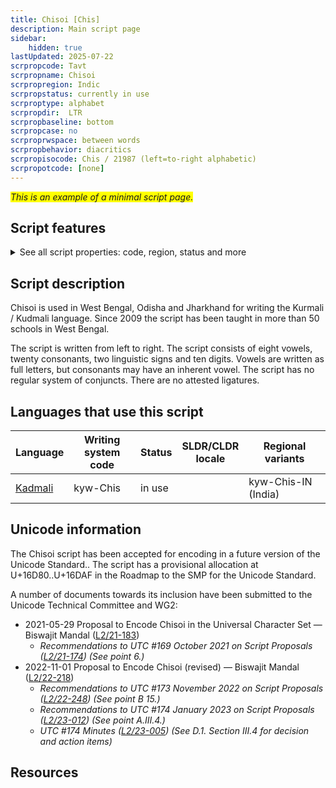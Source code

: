 ```yaml
---
title: Chisoi [Chis]
description: Main script page
sidebar:
    hidden: true
lastUpdated: 2025-07-22
scrpropcode: Tavt
scrpropname: Chisoi
scrpropregion: Indic
scrpropstatus: currently in use
scrproptype: alphabet
scrpropdir:  LTR
scrpropbaseline: bottom
scrpropcase: no
scrproprwspace: between words
scrpropbehavior: diacritics
scrpropisocode: Chis / 21987 (left=to-right alphabetic)
scrpropotcode: [none]
---
```



<span style="background-color:yellow">_This is an example of a minimal script page._</span>

## Script features

<details>
<summary> See all script properties: code, region, status and more</summary>
<ScriptInfo />
</details>

## Script description

Chisoi is used in West Bengal, Odisha and Jharkhand for writing the Kurmali / Kudmali language. Since 2009 the script has been taught in more than 50 schools in West Bengal.

The script is written from left to right. The script consists of eight vowels, twenty consonants, two linguistic signs and ten digits. Vowels are written as full letters, but consonants may have an inherent vowel. The script has no regular system of conjuncts. There are no attested ligatures.

## Languages that use this script

Language | Writing system<br/>code | Status | SLDR/CLDR<br/>locale | Regional<br/>variants |
-------- | ---------------------- | ------ | ------------------- | -------------------- |
<u>Kadmali</u> | kyw-Chis | in use | | kyw-Chis-IN (India) |

## Unicode information

The Chisoi script has been accepted for encoding in a future version of the Unicode Standard.. The script has a provisional allocation at U+16D80..U+16DAF in the  Roadmap to the SMP for the Unicode Standard.

A number of documents towards its inclusion have been submitted to the Unicode Technical Committee and WG2:
* 2021-05-29 Proposal to Encode Chisoi in the Universal Character Set — Biswajit Mandal ([L2/21-183](http://www.unicode.org/cgi-bin/GetMatchingDocs.pl?L2/21-183))
    * _Recommendations to UTC #169 October 2021 on Script Proposals ([L2/21-174](http://www.unicode.org/L2/L2021/21174-script-adhoc-rept.pdf)) (See point 6.)_
* 2022-11-01 Proposal to Encode Chisoi (revised) — Biswajit Mandal ([L2/22-218](http://www.unicode.org/cgi-bin/GetMatchingDocs.pl?L2/22-218))
    * _Recommendations to UTC #173 November 2022 on Script Proposals ([L2/22-248](https://www.unicode.org/cgi-bin/GetMatchingDocs.pl?L2/22-248)) (See point B 15.)_
    * _Recommendations to UTC #174 January 2023 on Script Proposals ([L2/23-012](https://www.unicode.org/cgi-bin/GetMatchingDocs.pl?L2/23-012)) (See point A.III.4.)_
    * _UTC #174 Minutes ([L2/23-005](http://www.unicode.org/L2/L2023/23005.htm)) (See D.1. Section III.4 for decision and action items)_

## Resources

<ScriptRemoteLinks />
